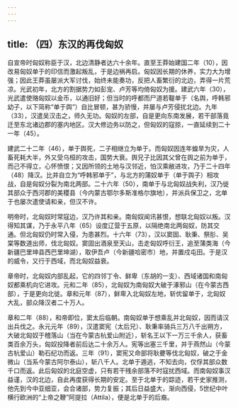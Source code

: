 ```yaml
---
---
---
```

title: （四）东汉的再伐匈奴
---



自宣帝时匈奴称臣于汉，北边清静者达六十余年。直至王莽始建国二年（10），因改易匈奴单于的印信而激起叛乱，于是边祸再启。匈奴因长期的休养，实力大为增强；因此王莽虽屡派大军讨伐，始终未能奏功，反把人畜繁衍的北边，弄得一片荒凉。光武初年，北方的割据势力如彭宠、卢芳等均倚匈奴为援。建武六年（30），光武遣使赂匈奴以金币，以通旧好；但当时的呼都而尸道若鞮单于（名舆，呼韩邪幼子，以下简称“单于舆”）自比冒顿，甚为骄慢，并屡与卢芳侵扰北边。九年（33），汉遣吴汉击之，师久无功。匈奴的左部，自是更向东南发展，若干部落竟迁至东北诸边郡的塞内地区。汉大修边务以防之，但匈奴的寇掠，一直延续到二十一年（45）。

建武二十二年（46），单于舆死，二子相继立为单于。而匈奴因连年蝗旱为灾，人畜死耗大半，外又受乌桓的攻击，国势大衰。舆兄子比因其父曾在舆之前为单于，而己不得立，心怀愤恨；又因所领的土地与汉邻近，怕汉乘敝进攻，乃于二十四年（48）降汉。比并自立为“呼韩邪单于”，与北方的蒲奴单于（单于舆子）相攻战，自是匈奴分裂为南北两部。二十六年（50），南单于与北匈奴战失利，汉乃徙其部众于西河郡的美稷县（今内蒙古鄂尔多斯准格尔旗地），并派兵保卫之，北单于也屡次遣使请和亲，但汉不许。

明帝时，北匈奴时常寇边，汉乃许其和亲。南匈奴闻讯甚恨，想联北匈奴以叛。汉得知其谋，乃于永平八年（65）设度辽营于五原，以隔绝南北两匈奴，防其交通。但北匈奴仍时常入侵，为患甚烈。十六年（73），汉以窦固、耿秉、祭肜、吴棠等数道出师，伐北匈奴。窦固出酒泉至天山，击走匈奴呼衍王，追至蒲类海（今新疆巴里坤县西巴里坤湖），取伊吾卢（今新疆哈密市）地，并置戍屯田。于是汉的威令，又行于西域，而北匈奴益衰。

章帝时，北匈奴内部乱起，它的四邻丁令、鲜卑（东胡的一支）、西域诸国和南匈奴都乘机向它进攻。元和二年（85），北匈奴为南匈奴大破于涿邪山（在今蒙古西部），于是更向北徙。章和元年（87），鲜卑入北匈奴左地，斩优留单于，北匈奴大乱，部众降汉者二十万人。

章和二年（88），和帝即位，窦太后临朝。南匈奴单于想乘乱并北匈奴，因而请汉出兵伐之。永元元年（89），汉遣窦宪（太后兄）、耿秉率骑兵三万八千出朔方，大破北匈奴于稽落山（当在今蒙古杭爱山附近），斩名王以下一万三千余人，获畜类百余万头，匈奴投降者前后达二十余万人。宪等出塞三千里，并于燕然山（今蒙古杭爱山）勒石纪功而返。三年（91），窦宪又命部将耿虁等伐北匈奴，破之于金微山（当系今蒙古阿尔泰山），斩八千人。北单于遁逃，不知去向，仅俘其部众数千口而返。此后匈奴的北庭空虚，只有若干残余部落不时寇扰西域。而南匈奴事汉益谨，汉的北边，自此再度获得长期的安定。至于北单于的踪迹，若干史家推测，他先到今中亚细亚，会合诸部，势力复振；其后日益盛大，渐向西侵，5世纪中叶横行欧洲的“上帝之鞭”阿提拉（Attila），便是北单于的后裔。